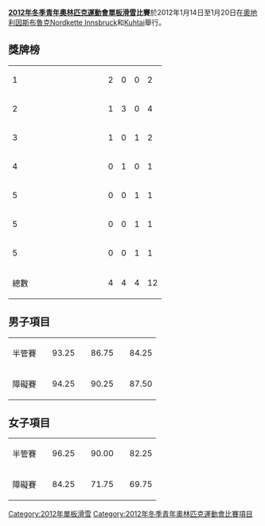 {{Infobox Olympic event
|event       = 單板滑雪
|games       = 2012年冬季青年
|image       = [[Image:Snowboarding_pictogram.svg|80px]]
|venue       = {{AUT}}[[因斯布魯克|因斯布魯克]]Nordkette Innsbruck和Kuhtai
|date        = 1月14日至20日
|competitors = 60
|nations     = 
|prev        = '''第一屆'''
|next        = [[2016年冬季青年奧林匹克運動會單板滑雪比賽|2016]]
}}
'''[[2012年冬季青年奧林匹克運動會|2012年冬季青年奧林匹克運動會]][[單板滑雪|單板滑雪]]比賽'''於2012年1月14日至1月20日在[[奧地利|奧地利]][[因斯布魯克|因斯布魯克]][[Nordkette_Innsbruck|Nordkette Innsbruck]]和[[Kuhtai|Kuhtai]]舉行。

==獎牌榜==
{| {{RankedMedalTable}}
|-
| 1 ||width=150 align=left|{{flagIOC|CAN|2012年冬季青年}}  || 2 || 0 || 0 || 2
|-
| 2 ||width=150 align=left|{{flagIOC|USA|2012年冬季青年}}  || 1 || 3 || 0 || 4
|-
| 3  ||align=left|{{flagIOC|JPN|2012年冬季青年}}  || 1 || 0 || 1 || 2
|-
| 4 ||align=left|{{flagIOC|SLO|2012年冬季青年}}  || 0 || 1 || 0 || 1
|-
| 5 ||align=left|{{flagIOC|FRA|2012年冬季青年}}  || 0 || 0 || 1 || 1
|-
| 5 ||align=left|{{flagIOC|SUI|2012年冬季青年}}  || 0 || 0 || 1 || 1
|-
| 5 ||align=left|{{flagIOC|AUS|2012年冬季青年}}  || 0 || 0 || 1 || 1
|- class="sortbottom"
!colspan=2| 總數 || 4 || 4 || 4 || 12
|}
==男子項目==
{| {{MedalistTable|type=項目|columns=2}}
|-
|半管賽
| {{flagIOCmedalist|[[Ben_Ferguson_(snowboard)|Ben Ferguson]]|USA|2012年冬季青年}} || 93.25 
| {{flagIOCmedalist|[[Tim-Kevin_Ravnjak|Tim-Kevin Ravnjak]]|SLO|2012年冬季青年}} || 86.75
| {{flagIOCmedalist|[[平岡卓|平岡卓]]|JPN|2012年冬季青年}} || 84.25
|-
|障礙賽 
| {{flagIOCmedalist|[[Michael_Ciccarelli|Michael Ciccarelli]]|CAN|2012年冬季青年}} || 94.25 
| {{flagIOCmedalist|[[Ben_Ferguson_(snowboard)|Ben Ferguson]]|USA|2012年冬季青年}} || 90.25
| {{flagIOCmedalist|[[David_Habluetzel|David Habluetzel]]|SUI|2012年冬季青年}} || 87.50
|}

==女子項目==
{| {{MedalistTable|type=項目|columns=2}}
|-
|半管賽
| {{flagIOCmedalist|[[大江光|大江光]]|JPN|2012年冬季青年}} ||96.25
| {{flagIOCmedalist|[[阿莉尔·戈尔德|阿莉尔·戈尔德]]|USA|2012年冬季青年}} ||90.00
| {{flagIOCmedalist|[[Lucile_Lefevre|Lucile Lefevre]]|FRA|2012年冬季青年}} ||82.25
|-
|障礙賽 
| {{flagIOCmedalist|[[Audrey_Mcmaniman|Audrey Mcmaniman]]|CAN|2012年冬季青年}} ||84.25
| {{flagIOCmedalist|[[阿莉尔·戈尔德|阿莉尔·戈尔德]]|USA|2012年冬季青年}} ||71.75
| {{flagIOCmedalist|[[Alexandra_Fitch|Alexandra Fitch]]|AUS|2012年冬季青年}} ||69.75
|}

{{2012年冬季青年奧林匹克運動會項目}}
{{青年奧林匹克運動會單板滑雪比賽}}

[[Category:2012年單板滑雪|Category:2012年單板滑雪]]
[[Category:2012年冬季青年奧林匹克運動會比賽項目|Category:2012年冬季青年奧林匹克運動會比賽項目]]